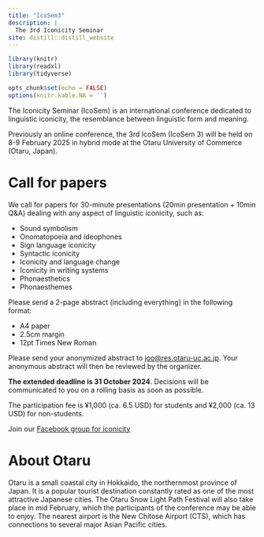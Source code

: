 ```yaml
---
title: "IcoSem3"
description: |
  The 3rd Iconicity Seminar
site: distill::distill_website
---
```


```r
library(knitr)
library(readxl)
library(tidyverse)

opts_chunk$set(echo = FALSE)
options(knitr.kable.NA = '')
```

The Iconicity Seminar (IcoSem) is an international conference dedicated to linguistic iconicity, the resemblance between linguistic form and meaning.

Previously an online conference, the 3rd IcoSem (IcoSem 3) will be held on 8-9 February 2025 in hybrid mode at the Otaru University of Commerce (Otaru, Japan).

# Call for papers

We call for papers for 30-minute presentations (20min presentation + 10min Q&A) dealing with any aspect of linguistic iconicity, such as:

* Sound symbolism
* Onomatopoeia and ideophones
* Sign language iconicity
* Syntactic iconicity
* Iconicity and language change
* Iconicity in writing systems
* Phonaesthetics
* Phonaesthemes

Please send a 2-page abstract (including everything) in the following format:

* A4 paper
* 2.5cm margin
* 12pt Times New Roman

Please send your anonymized abstract to [joo@res.otaru-uc.ac.jp](mailto:joo@res.otaru-uc.ac.jp). Your anonymous abstract will then be reviewed by the organizer.

**The extended deadline is 31 October 2024**. Decisions will be communicated to you on a rolling basis as soon as possible.

The participation fee is ¥1,000 (ca. 6.5 USD) for students and ¥2,000 (ca. 13 USD) for non-students.

Join our [Facebook group for iconicity](https://www.facebook.com/groups/lingicon)

# About Otaru

Otaru is a small coastal city in Hokkaido, the northernmost province of Japan. It is a popular tourist destination constantly rated as one of the most attractive Japanese cities. The Otaru Snow Light Path Festival will also take place in mid February, which the participants of the conference may be able to enjoy. The nearest airport is the New Chitose Airport (CTS), which has connections to several major Asian Pacific cities.